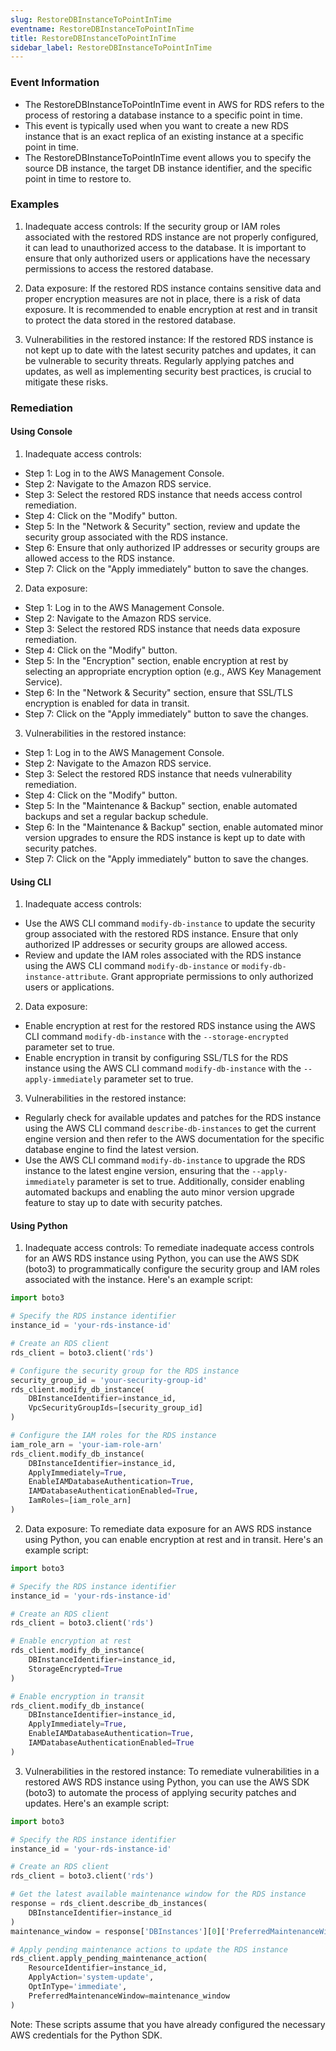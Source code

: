 ```yaml
--- 
slug: RestoreDBInstanceToPointInTime
eventname: RestoreDBInstanceToPointInTime
title: RestoreDBInstanceToPointInTime
sidebar_label: RestoreDBInstanceToPointInTime
---
```

                       
### Event Information

- The RestoreDBInstanceToPointInTime event in AWS for RDS refers to the process of restoring a database instance to a specific point in time.
- This event is typically used when you want to create a new RDS instance that is an exact replica of an existing instance at a specific point in time.
- The RestoreDBInstanceToPointInTime event allows you to specify the source DB instance, the target DB instance identifier, and the specific point in time to restore to.


### Examples

1. Inadequate access controls: If the security group or IAM roles associated with the restored RDS instance are not properly configured, it can lead to unauthorized access to the database. It is important to ensure that only authorized users or applications have the necessary permissions to access the restored database.

2. Data exposure: If the restored RDS instance contains sensitive data and proper encryption measures are not in place, there is a risk of data exposure. It is recommended to enable encryption at rest and in transit to protect the data stored in the restored database.

3. Vulnerabilities in the restored instance: If the restored RDS instance is not kept up to date with the latest security patches and updates, it can be vulnerable to security threats. Regularly applying patches and updates, as well as implementing security best practices, is crucial to mitigate these risks.

### Remediation

#### Using Console

1. Inadequate access controls:
- Step 1: Log in to the AWS Management Console.
- Step 2: Navigate to the Amazon RDS service.
- Step 3: Select the restored RDS instance that needs access control remediation.
- Step 4: Click on the "Modify" button.
- Step 5: In the "Network & Security" section, review and update the security group associated with the RDS instance.
- Step 6: Ensure that only authorized IP addresses or security groups are allowed access to the RDS instance.
- Step 7: Click on the "Apply immediately" button to save the changes.

2. Data exposure:
- Step 1: Log in to the AWS Management Console.
- Step 2: Navigate to the Amazon RDS service.
- Step 3: Select the restored RDS instance that needs data exposure remediation.
- Step 4: Click on the "Modify" button.
- Step 5: In the "Encryption" section, enable encryption at rest by selecting an appropriate encryption option (e.g., AWS Key Management Service).
- Step 6: In the "Network & Security" section, ensure that SSL/TLS encryption is enabled for data in transit.
- Step 7: Click on the "Apply immediately" button to save the changes.

3. Vulnerabilities in the restored instance:
- Step 1: Log in to the AWS Management Console.
- Step 2: Navigate to the Amazon RDS service.
- Step 3: Select the restored RDS instance that needs vulnerability remediation.
- Step 4: Click on the "Modify" button.
- Step 5: In the "Maintenance & Backup" section, enable automated backups and set a regular backup schedule.
- Step 6: In the "Maintenance & Backup" section, enable automated minor version upgrades to ensure the RDS instance is kept up to date with security patches.
- Step 7: Click on the "Apply immediately" button to save the changes.

#### Using CLI

1. Inadequate access controls:
- Use the AWS CLI command `modify-db-instance` to update the security group associated with the restored RDS instance. Ensure that only authorized IP addresses or security groups are allowed access.
- Review and update the IAM roles associated with the RDS instance using the AWS CLI command `modify-db-instance` or `modify-db-instance-attribute`. Grant appropriate permissions to only authorized users or applications.

2. Data exposure:
- Enable encryption at rest for the restored RDS instance using the AWS CLI command `modify-db-instance` with the `--storage-encrypted` parameter set to true.
- Enable encryption in transit by configuring SSL/TLS for the RDS instance using the AWS CLI command `modify-db-instance` with the `--apply-immediately` parameter set to true.

3. Vulnerabilities in the restored instance:
- Regularly check for available updates and patches for the RDS instance using the AWS CLI command `describe-db-instances` to get the current engine version and then refer to the AWS documentation for the specific database engine to find the latest version.
- Use the AWS CLI command `modify-db-instance` to upgrade the RDS instance to the latest engine version, ensuring that the `--apply-immediately` parameter is set to true. Additionally, consider enabling automated backups and enabling the auto minor version upgrade feature to stay up to date with security patches.

#### Using Python

1. Inadequate access controls: To remediate inadequate access controls for an AWS RDS instance using Python, you can use the AWS SDK (boto3) to programmatically configure the security group and IAM roles associated with the instance. Here's an example script:

```python
import boto3

# Specify the RDS instance identifier
instance_id = 'your-rds-instance-id'

# Create an RDS client
rds_client = boto3.client('rds')

# Configure the security group for the RDS instance
security_group_id = 'your-security-group-id'
rds_client.modify_db_instance(
    DBInstanceIdentifier=instance_id,
    VpcSecurityGroupIds=[security_group_id]
)

# Configure the IAM roles for the RDS instance
iam_role_arn = 'your-iam-role-arn'
rds_client.modify_db_instance(
    DBInstanceIdentifier=instance_id,
    ApplyImmediately=True,
    EnableIAMDatabaseAuthentication=True,
    IAMDatabaseAuthenticationEnabled=True,
    IamRoles=[iam_role_arn]
)
```

2. Data exposure: To remediate data exposure for an AWS RDS instance using Python, you can enable encryption at rest and in transit. Here's an example script:

```python
import boto3

# Specify the RDS instance identifier
instance_id = 'your-rds-instance-id'

# Create an RDS client
rds_client = boto3.client('rds')

# Enable encryption at rest
rds_client.modify_db_instance(
    DBInstanceIdentifier=instance_id,
    StorageEncrypted=True
)

# Enable encryption in transit
rds_client.modify_db_instance(
    DBInstanceIdentifier=instance_id,
    ApplyImmediately=True,
    EnableIAMDatabaseAuthentication=True,
    IAMDatabaseAuthenticationEnabled=True
)
```

3. Vulnerabilities in the restored instance: To remediate vulnerabilities in a restored AWS RDS instance using Python, you can use the AWS SDK (boto3) to automate the process of applying security patches and updates. Here's an example script:

```python
import boto3

# Specify the RDS instance identifier
instance_id = 'your-rds-instance-id'

# Create an RDS client
rds_client = boto3.client('rds')

# Get the latest available maintenance window for the RDS instance
response = rds_client.describe_db_instances(
    DBInstanceIdentifier=instance_id
)
maintenance_window = response['DBInstances'][0]['PreferredMaintenanceWindow']

# Apply pending maintenance actions to update the RDS instance
rds_client.apply_pending_maintenance_action(
    ResourceIdentifier=instance_id,
    ApplyAction='system-update',
    OptInType='immediate',
    PreferredMaintenanceWindow=maintenance_window
)
```

Note: These scripts assume that you have already configured the necessary AWS credentials for the Python SDK.


 